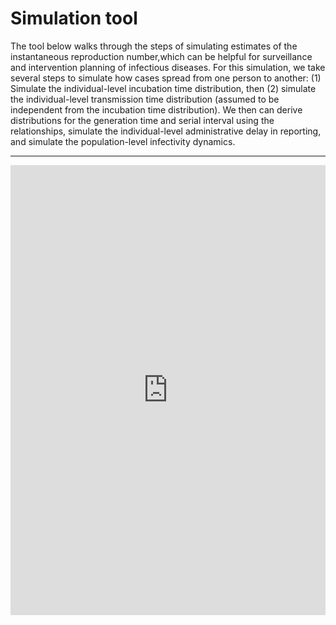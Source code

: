 # Simulation tool {#sec-top .unnumbered}

The tool below walks through the steps of simulating estimates of the instantaneous reproduction number,which can be helpful for surveillance and intervention planning of infectious diseases. For this simulation, we take several steps to simulate how cases spread from one person to another: (1) Simulate the individual-level incubation time distribution, then (2) simulate the individual-level transmission time distribution (assumed to be independent from the incubation time distribution). We then can derive distributions for the generation time and serial interval using the relationships, simulate the individual-level administrative delay in reporting, and simulate the population-level infectivity dynamics.

<hr>

```{=html}
 <iframe id="example1" src="https://mobslab.shinyapps.io/simulate_infection_data/" style="border: none; width: 100%; height: 720px" frameborder="0"></iframe>
```
